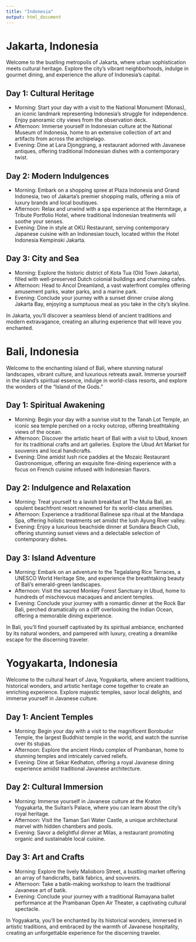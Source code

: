 ```yaml
---
title: "Indonesia"
output: html_document
---
```


# Jakarta, Indonesia

Welcome to the bustling metropolis of Jakarta, where urban sophistication meets cultural heritage. Explore the city's vibrant neighborhoods, indulge in gourmet dining, and experience the allure of Indonesia's capital.

## Day 1: Cultural Heritage

- Morning: Start your day with a visit to the National Monument (Monas), an iconic landmark representing Indonesia's struggle for independence. Enjoy panoramic city views from the observation deck.
- Afternoon: Immerse yourself in Indonesian culture at the National Museum of Indonesia, home to an extensive collection of art and artifacts from across the archipelago.
- Evening: Dine at Lara Djonggrang, a restaurant adorned with Javanese antiques, offering traditional Indonesian dishes with a contemporary twist.

## Day 2: Modern Indulgences

- Morning: Embark on a shopping spree at Plaza Indonesia and Grand Indonesia, two of Jakarta's premier shopping malls, offering a mix of luxury brands and local boutiques.
- Afternoon: Relax and unwind with a spa experience at the Hermitage, a Tribute Portfolio Hotel, where traditional Indonesian treatments will soothe your senses.
- Evening: Dine in style at OKU Restaurant, serving contemporary Japanese cuisine with an Indonesian touch, located within the Hotel Indonesia Kempinski Jakarta.

## Day 3: City and Sea

- Morning: Explore the historic district of Kota Tua (Old Town Jakarta), filled with well-preserved Dutch colonial buildings and charming cafes.
- Afternoon: Head to Ancol Dreamland, a vast waterfront complex offering amusement parks, water parks, and a marine park.
- Evening: Conclude your journey with a sunset dinner cruise along Jakarta Bay, enjoying a sumptuous meal as you take in the city's skyline.

In Jakarta, you'll discover a seamless blend of ancient traditions and modern extravagance, creating an alluring experience that will leave you enchanted.

# Bali, Indonesia

Welcome to the enchanting island of Bali, where stunning natural landscapes, vibrant culture, and luxurious retreats await. Immerse yourself in the island's spiritual essence, indulge in world-class resorts, and explore the wonders of the "Island of the Gods."

## Day 1: Spiritual Awakening

- Morning: Begin your day with a sunrise visit to the Tanah Lot Temple, an iconic sea temple perched on a rocky outcrop, offering breathtaking views of the ocean.
- Afternoon: Discover the artistic heart of Bali with a visit to Ubud, known for its traditional crafts and art galleries. Explore the Ubud Art Market for souvenirs and local handicrafts.
- Evening: Dine amidst lush rice paddies at the Mozaic Restaurant Gastronomique, offering an exquisite fine-dining experience with a focus on French cuisine infused with Indonesian flavors.

## Day 2: Indulgence and Relaxation

- Morning: Treat yourself to a lavish breakfast at The Mulia Bali, an opulent beachfront resort renowned for its world-class amenities.
- Afternoon: Experience a traditional Balinese spa ritual at the Mandapa Spa, offering holistic treatments set amidst the lush Ayung River valley.
- Evening: Enjoy a luxurious beachside dinner at Sundara Beach Club, offering stunning sunset views and a delectable selection of contemporary dishes.

## Day 3: Island Adventure

- Morning: Embark on an adventure to the Tegalalang Rice Terraces, a UNESCO World Heritage Site, and experience the breathtaking beauty of Bali's emerald-green landscapes.
- Afternoon: Visit the sacred Monkey Forest Sanctuary in Ubud, home to hundreds of mischievous macaques and ancient temples.
- Evening: Conclude your journey with a romantic dinner at the Rock Bar Bali, perched dramatically on a cliff overlooking the Indian Ocean, offering a memorable dining experience.

In Bali, you'll find yourself captivated by its spiritual ambiance, enchanted by its natural wonders, and pampered with luxury, creating a dreamlike escape for the discerning traveler.

# Yogyakarta, Indonesia

Welcome to the cultural heart of Java, Yogyakarta, where ancient traditions, historical wonders, and artistic heritage come together to create an enriching experience. Explore majestic temples, savor local delights, and immerse yourself in Javanese culture.

## Day 1: Ancient Temples

- Morning: Begin your day with a visit to the magnificent Borobudur Temple, the largest Buddhist temple in the world, and watch the sunrise over its stupas.
- Afternoon: Explore the ancient Hindu complex of Prambanan, home to stunning temples and intricately carved reliefs.
- Evening: Dine at Sekar Kedhaton, offering a royal Javanese dining experience amidst traditional Javanese architecture.

## Day 2: Cultural Immersion

- Morning: Immerse yourself in Javanese culture at the Kraton Yogyakarta, the Sultan's Palace, where you can learn about the city's royal heritage.
- Afternoon: Visit the Taman Sari Water Castle, a unique architectural marvel with hidden chambers and pools.
- Evening: Savor a delightful dinner at Milas, a restaurant promoting organic and sustainable local cuisine.

## Day 3: Art and Crafts

- Morning: Explore the lively Malioboro Street, a bustling market offering an array of handicrafts, batik fabrics, and souvenirs.
- Afternoon: Take a batik-making workshop to learn the traditional Javanese art of batik.
- Evening: Conclude your journey with a traditional Ramayana ballet performance at the Prambanan Open Air Theater, a captivating cultural spectacle.

In Yogyakarta, you'll be enchanted by its historical wonders, immersed in artistic traditions, and embraced by the warmth of Javanese hospitality, creating an unforgettable experience for the discerning traveler.